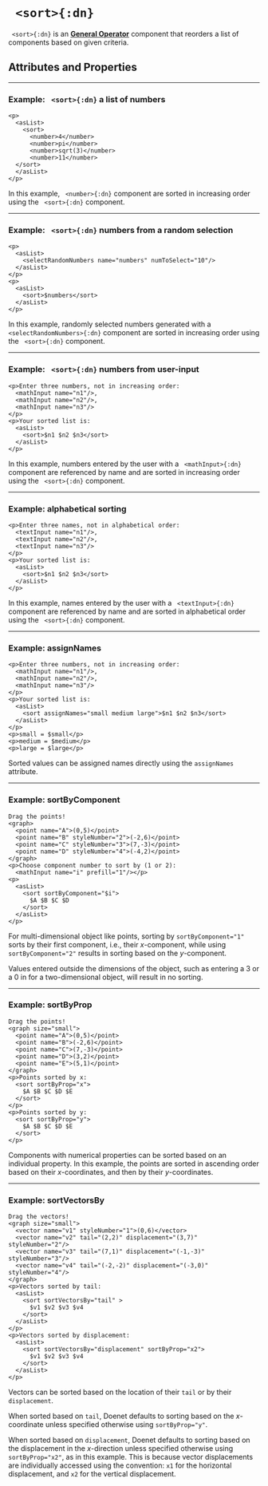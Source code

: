


# ` <sort>{:dn}`

` <sort>{:dn}` is an [**General Operator**](../reference/essentialConcepts/#componentTypes) component that reorders a list of components based on given criteria.

## Attributes and Properties 
 <AttrDisplay name='sort'/> 
 <PropDisplay name='sort'/>

---

### Example: ` <sort>{:dn}` a list of numbers


```doenet-editor-horiz
<p>
  <asList>
    <sort>
      <number>4</number>
      <number>pi</number>
      <number>sqrt(3)</number>
      <number>11</number>
  </sort>
  </asList>
</p>
```



In this example, ` <number>{:dn}` component are sorted in increasing order using the ` <sort>{:dn}` component.



---

### Example: ` <sort>{:dn}` numbers from a random selection


```doenet-editor-horiz
<p>
  <asList>
    <selectRandomNumbers name="numbers" numToSelect="10"/>
  </asList>
</p>
<p>
  <asList>
    <sort>$numbers</sort>
  </asList>
</p>
```



In this example, randomly selected numbers generated with a ` <selectRandomNumbers>{:dn}` component are sorted in increasing order using the ` <sort>{:dn}` component.



---

### Example: ` <sort>{:dn}` numbers from user-input


```doenet-editor-horiz
<p>Enter three numbers, not in increasing order:
  <mathInput name="n1"/>, 
  <mathInput name="n2"/>, 
  <mathInput name="n3"/>
</p>
<p>Your sorted list is: 
  <asList>
    <sort>$n1 $n2 $n3</sort>
  </asList>
</p>
```



In this example, numbers entered by the user with a ` <mathInput>{:dn}` component are referenced by name and are sorted in increasing order using the ` <sort>{:dn}` component.



---

### Example: alphabetical sorting


```doenet-editor-horiz
<p>Enter three names, not in alphabetical order:
  <textInput name="n1"/>, 
  <textInput name="n2"/>, 
  <textInput name="n3"/>
</p>
<p>Your sorted list is: 
  <asList>
    <sort>$n1 $n2 $n3</sort>
  </asList>
</p>
```



In this example, names entered by the user with a ` <textInput>{:dn}` component are referenced by name and are sorted in alphabetical order using the ` <sort>{:dn}` component.



---

### Example: assignNames


```doenet-editor-horiz
<p>Enter three numbers, not in increasing order:
  <mathInput name="n1"/>, 
  <mathInput name="n2"/>, 
  <mathInput name="n3"/>
</p>
<p>Your sorted list is: 
  <asList>
    <sort assignNames="small medium large">$n1 $n2 $n3</sort>
  </asList>
</p>
<p>small = $small</p>
<p>medium = $medium</p>
<p>large = $large</p>
```



Sorted values can be assigned names directly using the `assignNames` attribute.



---

### Example: sortByComponent


```doenet-editor-horiz
Drag the points!
<graph>
  <point name="A">(0,5)</point>
  <point name="B" styleNumber="2">(-2,6)</point>
  <point name="C" styleNumber="3">(7,-3)</point>
  <point name="D" styleNumber="4">(-4,2)</point>
</graph>
<p>Choose component number to sort by (1 or 2):
  <mathInput name="i" prefill="1"/></p>
<p>
  <asList>
    <sort sortByComponent="$i">
      $A $B $C $D
    </sort>
  </asList>
</p>
```



For multi-dimensional object like points, sorting by `sortByComponent="1"` sorts by their first component, i.e., their $x$-component, while using `sortByComponent="2"` results in sorting based on the $y$-component.


Values entered outside the dimensions of the object, such as entering a $3$ or a $0$ in for a two-dimensional object, will result in no sorting.



---

### Example: sortByProp


```doenet-editor-horiz
Drag the points!
<graph size="small">
  <point name="A">(0,5)</point>
  <point name="B">(-2,6)</point>
  <point name="C">(7,-3)</point>
  <point name="D">(3,2)</point>
  <point name="E">(5,1)</point>
</graph>
<p>Points sorted by x: 
  <sort sortByProp="x">
    $A $B $C $D $E
  </sort>
</p>
<p>Points sorted by y:
  <sort sortByProp="y">
    $A $B $C $D $E
  </sort>
</p>
```



Components with numerical properties can be sorted based on an individual property. In this example, the points are sorted in ascending order based on their $x$-coordinates, and then by their $y$-coordinates.



---

### Example: sortVectorsBy


```doenet-editor-horiz
Drag the vectors!
<graph size="small">
  <vector name="v1" styleNumber="1">(0,6)</vector>
  <vector name="v2" tail="(2,2)" displacement="(3,7)" styleNumber="2"/>
  <vector name="v3" tail="(7,1)" displacement="(-1,-3)" styleNumber="3"/>
  <vector name="v4" tail="(-2,-2)" displacement="(-3,0)" styleNumber="4"/>
</graph>
<p>Vectors sorted by tail:
  <asList>
    <sort sortVectorsBy="tail" >
      $v1 $v2 $v3 $v4
    </sort>
  </asList>
</p>
<p>Vectors sorted by displacement:
  <asList>
    <sort sortVectorsBy="displacement" sortByProp="x2">
      $v1 $v2 $v3 $v4
    </sort>
  </asList>
</p>
```



Vectors can be sorted based on the location of their `tail` or by their `displacement`.


When sorted based on `tail`, Doenet defaults to sorting based on the $x$-coordinate unless specified otherwise using `sortByProp="y"`.


When sorted based on `displacement`, Doenet defaults to sorting based on the displacement in the $x$-direction unless specified otherwise using `sortByProp="x2"`, as in this example. This is because vector displacements are individually accessed using the convention: `x1` for the horizontal displacement, and `x2` for the vertical displacement.

